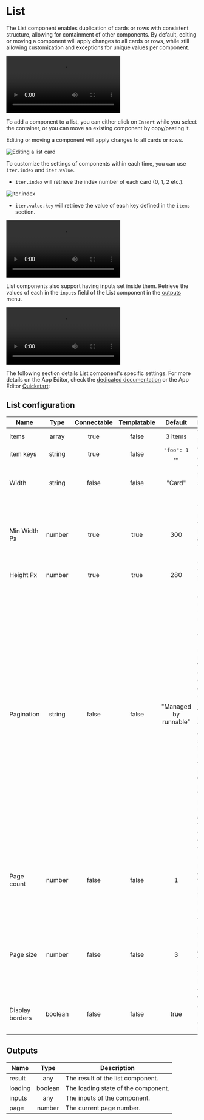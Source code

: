 
# List

The List component enables duplication of cards or rows with consistent structure, allowing for containment of other components. By default, editing or moving a component will apply changes to all cards or rows, while still allowing customization and exceptions for unique values per component.

<video
	className="border-2 rounded-xl object-cover w-full h-full dark:border-gray-800"
	autoPlay
	controls
	src="/videos/list_component.mp4"
	alt="list component"
/>
<br />

To add a component to a list, you can either click on `Insert` while you select the container, or you can move an existing component by copy/pasting it.

Editing or moving a component will apply changes to all cards or rows.

![Editing a list card](../../assets/apps/4_app_component_library/editing_list.gif 'Editing a list card')

To customize the settings of components within each time, you can use `iter.index` and `iter.value`.

- `iter.index` will retrieve the index number of each card (0, 1, 2 etc.).

![iter.index](../../assets/apps/4_app_component_library/iter.index.png.webp)

- `iter.value.key` will retrieve the value of each key defined in the `items` section.

<video
	className="border-2 rounded-xl object-cover w-full h-full dark:border-gray-800"
	autoPlay
	controls
	src="/videos/iter.value.mp4"
	alt="iter.value"
/>
<br />

List components also support having inputs set inside them. Retrieve the values of each in the `inputs` field of the List component in the [outputs](../2_outputs.mdx) menu.

<video
	className="border-2 rounded-xl object-cover w-full h-full dark:border-gray-800"
	autoPlay
	controls
	src="/videos/list_inputs.mp4"
	alt="List inputs"
/>
<br />

The following section details List component's specific settings. For more details on the App Editor, check the [dedicated documentation](../0_app_editor/index.mdx) or the App Editor [Quickstart](../../getting_started/7_apps_quickstart/index.mdx):

<div className="grid grid-cols-2 gap-6 mb-4">
	<DocCard
		color="orange"
		title="App Editor Documentation"
		description="The app editor is a low-code builder to create custom User Interfaces with a mix of drag-and-drop and code."
		href="/docs/apps/app_editor"
	/>
	<DocCard
		color="orange"
		title="Apps Quickstart"
		description="Learn how to build your first app in a matter of minutes."
		href="/docs/getting_started/apps_quickstart"
	/>
</div>

## List configuration

| Name            |  Type   | Connectable | Templatable |        Default        | Description                                                                                                                                                                                                                                                                                                       |
| --------------- | :-----: | :---------: | :---------: | :-------------------: | ----------------------------------------------------------------------------------------------------------------------------------------------------------------------------------------------------------------------------------------------------------------------------------------------------------------- |
| items           |  array  |    true     |    false    |        3 items        | The list items.                                                                                                                                                                                                                                                                                                   |
| item keys       | string  |    true     |    false    |    `"foo": 1` ...     | The keys of each card.                                                                                                                                                                                                                                                                                            |
| Width           | string  |    false    |    false    |        "Card"         | Whether items should be "Card" of "Full Row".                                                                                                                                                                                                                                                                     |
| Min Width Px    | number  |    true     |    true     |          300          | The minimum width in pixels. Only applies when "Width" is set to Card                                                                                                                                                                                                                                             |
| Height Px       | number  |    true     |    true     |          280          | The height in pixels.                                                                                                                                                                                                                                                                                             |
| Pagination      | string  |    false    |    false    | "Managed by runnable" | Pagination can be managed using two methods: By the component: Based on a specified page size, the component divides the array into several pages. By the runnable: The component shows all items, leaving the task of pagination to the runnable. The current page number is available in the component outputs. |
| Page count      | number  |    false    |    false    |           1           | The number of pages. Only applies when pagination is managed by the runnable.                                                                                                                                                                                                                                     |
| Page size       | number  |    false    |    false    |           3           | The number of items per page. Only applies when pagination is managed by component.                                                                                                                                                                                                                               |
| Display borders | boolean |    false    |    false    |         true          | Whether to display borders around the list items.                                                                                                                                                                                                                                                                 |

## Outputs

| Name    |  Type   | Description                         |
| ------- | :-----: | ----------------------------------- |
| result  |   any   | The result of the list component.   |
| loading | boolean | The loading state of the component. |
| inputs  |   any   | The inputs of the component.        |
| page    | number  | The current page number.            |
